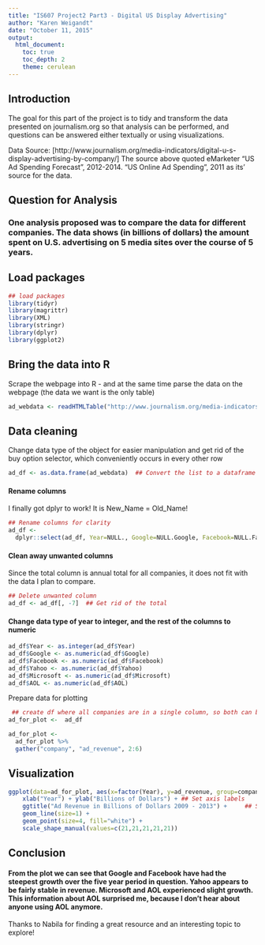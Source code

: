 ```yaml
---
title: "IS607 Project2 Part3 - Digital US Display Advertising"
author: "Karen Weigandt"
date: "October 11, 2015"
output: 
  html_document:
    toc: true
    toc_depth: 2
    theme: cerulean
---
```


## Introduction

The goal for this part of the project is to tidy and transform the data presented on journalism.org so that analysis can be performed, and questions can be answered either textually or using visualizations.

Data Source: [http://www.journalism.org/media-indicators/digital-u-s-display-advertising-by-company/]
The source above quoted eMarketer "US Ad Spending Forecast", 2012-2014. "US Online Ad Spending", 2011 as its' source for the data.

## Question for Analysis

### One analysis proposed was to compare the data for different companies. The data shows (in billions of dollars) the amount spent on U.S. advertising on 5 media sites over the course of 5 years. 

## Load packages
```r
## load packages
library(tidyr)
library(magrittr)
library(XML)
library(stringr)
library(dplyr)
library(ggplot2)
```

## Bring the data into R

Scrape the webpage into R - and at the same time parse the data on the webpage (the data we want is the only table)
```r
ad_webdata <- readHTMLTable("http://www.journalism.org/media-indicators/digital-u-s-display-advertising-by-company/", header = TRUE, stringsAsFactors = FALSE)
```

## Data cleaning
Change data type of the object for easier manipulation and get rid of the buy option selector, which conveniently occurs in every other row
```r
ad_df <- as.data.frame(ad_webdata)  ## Convert the list to a dataframe
```

#### Rename columns
I finally got dplyr to work! It is New_Name = Old_Name!
```r
## Rename columns for clarity
ad_df <-
  dplyr::select(ad_df, Year=NULL., Google=NULL.Google, Facebook=NULL.Facebook, Yahoo=NULL.Yahoo,       Microsoft=NULL.Microsoft, AOL=NULL.AOL, Total=NULL.Total)
```

#### Clean away unwanted columns
Since the total column is annual total for all companies, it does not fit with the data I plan to compare.
```r
## Delete unwanted column 
ad_df <- ad_df[, -7]  ## Get rid of the total
```

#### Change data type of year to integer, and the rest of the columns to numeric
```r
ad_df$Year <- as.integer(ad_df$Year)
ad_df$Google <- as.numeric(ad_df$Google)
ad_df$Facebook <- as.numeric(ad_df$Facebook)
ad_df$Yahoo <- as.numeric(ad_df$Yahoo)
ad_df$Microsoft <- as.numeric(ad_df$Microsoft)
ad_df$AOL <- as.numeric(ad_df$AOL)
```

Prepare data for plotting
```r
 ## create df where all companies are in a single column, so both can be plotted as y
ad_for_plot <-  ad_df

ad_for_plot <- 
  ad_for_plot %>%
  gather("company", "ad_revenue", 2:6)
```


## Visualization
```r
ggplot(data=ad_for_plot, aes(x=factor(Year), y=ad_revenue, group=company, color=company, shape=company)) + 
    xlab("Year") + ylab("Billions of Dollars") + ## Set axis labels
    ggtitle("Ad Revenue in Billions of Dollars 2009 - 2013") +     ## Set title
    geom_line(size=1) + 
    geom_point(size=4, fill="white") +
    scale_shape_manual(values=c(21,21,21,21,21))
```

##  Conclusion

#### From the plot we can see that Google and Facebook have had the steepest growth over the five year period in question. Yahoo appears to be fairly stable in revenue. Microsoft and AOL experienced slight growth.  This information about AOL surprised me, because I don't hear about anyone using AOL anymore.

Thanks to Nabila for finding a great resource and an interesting topic to explore!



